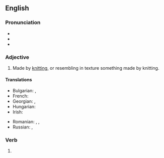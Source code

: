 ==English==

===Pronunciation===
* {{IPA|en|/ˈnɪtəd/}}
* {{audio|en|en-us-knitted.ogg|Audio (US)}}
* {{rhymes|en|ɪtəd|s=2}}

===Adjective===
{{en-adj|-}}

# Made by [[knit]]ting, or resembling in texture something made by knitting.

====Translations====
{{trans-top|made by knitting}}
* Bulgarian: {{t+|bg|плетен}}, {{t|bg|трикотажен}}
* French: {{t+|fr|tricoté}}
* Georgian: {{t|ka|ნაქსოვი}}, {{t|ka|მოქსოვილი}}
* Hungarian: {{t+|hu|kötött}}
* Irish: {{t|ga|cniotáilte}}
{{trans-mid}}
* Romanian: {{t+|ro|tricotat}}, {{t+|ro|împletit}}, {{t+|ro|croșetat}}
* Russian: {{t+|ru|вязаный}}, {{t+|ru|трикотажный}}
{{trans-bottom}}

===Verb===
{{head|en|verb form}}

# {{en-past of|knit}}